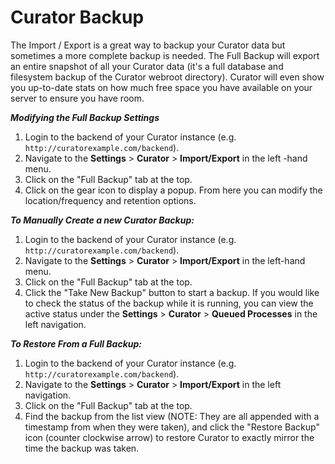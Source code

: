 # Curator Backup

The Import / Export is a great way to backup your Curator data but sometimes a more complete backup is
needed. The Full Backup will export an entire snapshot of all your Curator data (it's a full database and
filesystem backup of the Curator webroot directory). Curator will even show you up-to-date stats on how much
free space you have available on your server to ensure you have room.

***Modifying the Full Backup Settings***

1. Login to the backend of your Curator instance (e.g. `http://curatorexample.com/backend`).
2. Navigate to the **Settings** > **Curator** > **Import/Export** in the left -hand menu.
3. Click on the "Full Backup" tab at the top.
4. Click on the gear icon to display a popup.  From here you can modify the location/frequency and retention options.

***To Manually Create a new Curator Backup:***

1. Login to the backend of your Curator instance (e.g. `http://curatorexample.com/backend`).
2. Navigate to the **Settings** > **Curator** > **Import/Export** in the left-hand menu.
3. Click on the "Full Backup" tab at the top.
4. Click the "Take New Backup" button to start a backup.  If you would like to check the status of the backup
while it is running, you can view the active status under the
**Settings** > **Curator** > **Queued Processes** in the left navigation.

***To Restore From a Full Backup:***

1. Login to the backend of your Curator instance (e.g. `http://curatorexample.com/backend`).
2. Navigate to the **Settings** > **Curator** > **Import/Export** in the left navigation.
3. Click on the "Full Backup" tab at the top.
4. Find the backup from the list view (NOTE: They are all appended with a timestamp from when they were
taken), and click the "Restore Backup" icon (counter clockwise arrow) to restore Curator to exactly mirror
the time the backup was taken.
